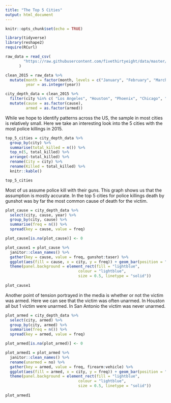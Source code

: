 ```yaml
---
title: "The Top 5 Cities"
output: html_document
---
```


```r
knitr::opts_chunk$set(echo = TRUE)
```

```r

library(tidyverse)
library(reshape2)
require(RCurl)

raw_data = read_csv(
        "https://raw.githubusercontent.com/fivethirtyeight/data/master/police-killings/police_killings.csv"
      )

clean_2015 = raw_data %>% 
  mutate(month = factor(month, levels = c("January", "February", "March", "April", "May", "June", "July", "August", "September", "October", "November", "December")),
         year = as.integer(year))

city_depth_data = clean_2015 %>% 
  filter(city %in% c( "Los Angeles", "Houston", "Phoenix", "Chicago", "San Antonio")) %>% 
  mutate(cause = as.factor(cause),
         armed = as.factor(armed))
```


While we hope to identify patterns across the US, the sample in most cities is relatively small. Here we take an interesting look into the 5 cities with the most police killings in 2015. 

```r
top_5_cities = city_depth_data %>% 
  group_by(city) %>% 
  summarise(total_killed = n()) %>% 
  top_n(5, total_killed) %>% 
  arrange(-total_killed) %>%
  rename(City = city) %>% 
  rename(Killed = total_killed) %>% 
  knitr::kable()

top_5_cities
```

Most of us assume police kill with their guns. This graph shows us that the assumption is mostly accurate. In the top 5 cities for police killings death by gunshot was by far the most common cause of death for the victim. 

```r
plot_cause = city_depth_data %>% 
  select(city, cause, year) %>% 
  group_by(city, cause) %>% 
  summarise(freq = n()) %>% 
  spread(key = cause, value = freq) 

plot_cause[is.na(plot_cause)] <- 0

plot_cause1 = plot_cause %>% 
  janitor::clean_names() %>% 
  gather(key = cause, value = freq, gunshot:taser) %>% 
  ggplot(aes(fill = cause, x = city, y = freq)) + geom_bar(position = "dodge", stat = "identity") + labs(x = "City", y = "Frequency", title = "Cause of Death by Police Weapon", caption = "Jan-Jun 2015") + scale_fill_brewer(palette = "BrBG") + 
  theme(panel.background = element_rect(fill = "lightblue",
                                colour = "lightblue",
                                size = 0.5, linetype = "solid"))
  
plot_cause1
```

Another point of tension portrayed in the media is whether or not the victim was armed. Here we can see that the victim was often unarmed. In Houston all but 1 victim were unarmed. In San Antonio the victim was never unarmed. 

```r
plot_armed = city_depth_data %>% 
  select(city, armed) %>% 
  group_by(city, armed) %>% 
  summarise(freq = n()) %>% 
  spread(key = armed, value = freq) 

plot_armed[is.na(plot_armed)] <- 0

plot_armed1 = plot_armed %>% 
  janitor::clean_names() %>%
  rename(unarmed = no) %>% 
  gather(key = armed, value = freq, firearm:vehicle) %>% 
  ggplot(aes(fill = armed, x = city, y = freq)) + geom_bar(position = "dodge", stat = "identity") + labs(x = "City", y = "Frequency", title = "Victim Armed with a Weapon", caption = "Jan - Jun 2015") + scale_fill_brewer(palette = "BrBG") +
  theme(panel.background = element_rect(fill = "lightblue",
                                colour = "lightblue",
                                size = 0.5, linetype = "solid"))
  
plot_armed1
```

